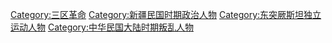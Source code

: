[[Category:三区革命|Category:三区革命]]
[[Category:新疆民国时期政治人物|Category:新疆民国时期政治人物]]
[[Category:东突厥斯坦独立运动人物|Category:东突厥斯坦独立运动人物]]
[[Category:中华民国大陆时期叛乱人物|Category:中华民国大陆时期叛乱人物]]